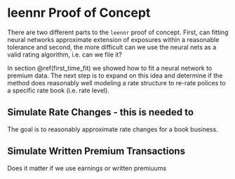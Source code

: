 # leennr Proof of Concept {#poc}

There are two different parts to the `leennr` proof of concept.  First, can fitting neural networks approximate extension of exposures within a reasonable tolerance and second, the more difficult can we use the neural nets as a valid rating algorithm, i.e. can we file it?

In section \@ref(first_time_fit) we showed how to fit a neural network to premium data.  The next step is to expand on this idea and determine if the method does reasonably well modeling a rate structure to re-rate polices to a specific rate book (i.e. rate level).

## Simulate Rate Changes - this is needed to 

The goal is to reasonably approximate rate changes for a book business.

## Simulate Written Premium Transactions

Does it matter if we use earnings or written premiuums

